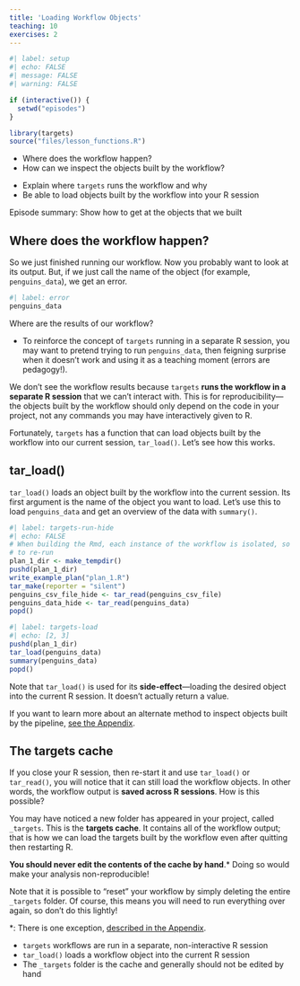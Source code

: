 ```yaml
---
title: 'Loading Workflow Objects'
teaching: 10
exercises: 2
---
```


```r
#| label: setup
#| echo: FALSE
#| message: FALSE
#| warning: FALSE

if (interactive()) {
  setwd("episodes")
}

library(targets)
source("files/lesson_functions.R")
```

:::::::::::::::::::::::::::::::::::::: questions 

- Where does the workflow happen?
- How can we inspect the objects built by the workflow?

::::::::::::::::::::::::::::::::::::::::::::::::

::::::::::::::::::::::::::::::::::::: objectives

- Explain where `targets` runs the workflow and why
- Be able to load objects built by the workflow into your R session

::::::::::::::::::::::::::::::::::::::::::::::::

::::::::::::::::::::::::::::::::::::: instructor

Episode summary: Show how to get at the objects that we built

:::::::::::::::::::::::::::::::::::::

## Where does the workflow happen?

So we just finished running our workflow.
Now you probably want to look at its output.
But, if we just call the name of the object (for example, `penguins_data`), we get an error.
```r
#| label: error
penguins_data
```

Where are the results of our workflow?

::::::::::::::::::::::::::::::::::::: instructor

- To reinforce the concept of `targets` running in a separate R session, you may want to pretend trying to run `penguins_data`, then feigning surprise when it doesn't work and using it as a teaching moment (errors are pedagogy!).

::::::::::::::::::::::::::::::::::::::::::::::::

We don't see the workflow results because `targets` **runs the workflow in a separate R session** that we can't interact with.
This is for reproducibility---the objects built by the workflow should only depend on the code in your project, not any commands you may have interactively given to R.

Fortunately, `targets` has a function that can load objects built by the workflow into our current session, `tar_load()`.
Let's see how this works.

## tar_load()

`tar_load()` loads an object built by the workflow into the current session.
Its first argument is the name of the object you want to load.
Let's use this to load `penguins_data` and get an overview of the data with `summary()`.

```r
#| label: targets-run-hide
#| echo: FALSE
# When building the Rmd, each instance of the workflow is isolated, so need
# to re-run
plan_1_dir <- make_tempdir()
pushd(plan_1_dir)
write_example_plan("plan_1.R")
tar_make(reporter = "silent")
penguins_csv_file_hide <- tar_read(penguins_csv_file)
penguins_data_hide <- tar_read(penguins_data)
popd()
```

```r
#| label: targets-load
#| echo: [2, 3]
pushd(plan_1_dir)
tar_load(penguins_data)
summary(penguins_data)
popd()
```

Note that `tar_load()` is used for its **side-effect**---loading the desired object into the current R session.
It doesn't actually return a value.

If you want to learn more about an alternate method to inspect objects built by the pipeline, [see the Appendix](extras.Rmd#an-alternate-way-to-inspect-target-objects).

## The targets cache

If you close your R session, then re-start it and use `tar_load()` or `tar_read()`, you will notice that it can still load the workflow objects.
In other words, the workflow output is **saved across R sessions**.
How is this possible?

You may have noticed a new folder has appeared in your project, called `_targets`.
This is the **targets cache**.
It contains all of the workflow output; that is how we can load the targets built by the workflow even after quitting then restarting R.

**You should never edit the contents of the cache by hand**.\*
Doing so would make your analysis non-reproducible!

Note that it is possible to "reset" your workflow by simply deleting the entire `_targets` folder.
Of course, this means you will need to run everything over again, so don't do this lightly!

\*: There is one exception, [described in the Appendix](extras.Rmd#storing-user-data-files-in-the-cache).

::::::::::::::::::::::::::::::::::::: keypoints 

- `targets` workflows are run in a separate, non-interactive R session
- `tar_load()` loads a workflow object into the current R session
- The `_targets` folder is the cache and generally should not be edited by hand

::::::::::::::::::::::::::::::::::::::::::::::::

